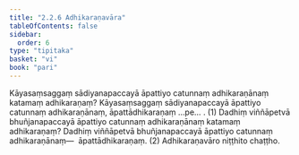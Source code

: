 ```yaml
---
title: "2.2.6 Adhikaraṇavāra"
tableOfContents: false
sidebar:
  order: 6
type: "tipitaka"
basket: "vi"
book: "pari"
---
```



<DynamicBreadcrumb />

<Division number="254" book="pari" e="ch" v="5" p="154">

<Paragraph number="1064" book="pari">
Kāyasaṃsaggaṃ sādiyanapaccayā āpattiyo catunnaṃ adhikaraṇānaṃ katamaṃ adhikaraṇaṃ? Kāyasaṃsaggaṃ sādiyanapaccayā āpattiyo catunnaṃ adhikaraṇānaṃ, āpattādhikaraṇaṃ …pe… . (1)
</Paragraph>

<Paragraph number="1065" book="pari">
Dadhiṃ viññāpetvā bhuñjanapaccayā āpattiyo catunnaṃ adhikaraṇānaṃ katamaṃ adhikaraṇaṃ? Dadhiṃ viññāpetvā bhuñjanapaccayā āpattiyo catunnaṃ adhikaraṇānaṃ—  āpattādhikaraṇaṃ. (2)

</Paragraph>
</Division>

<Paragraph number="1066" type="center" book="pari">
Adhikaraṇavāro niṭṭhito chaṭṭho.
</Paragraph>